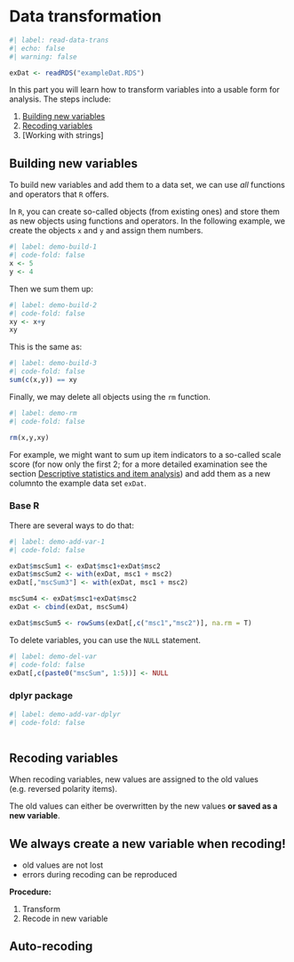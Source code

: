# Data transformation

```r
#| label: read-data-trans
#| echo: false
#| warning: false

exDat <- readRDS("exampleDat.RDS")

```

In this part you will learn how to transform variables into a usable form for analysis. The steps include:

1. [Building new variables](#build-var)
2. [Recoding variables](#rec-var)    
3. [Working with strings]   


## Building new variables {#build-var}

To build new variables and add them to a data set, we can use *all* functions and operators that `R` offers.

::: {.callout-note collapse="true" appearance="simple" title="Create and delete objects."}

In `R`, you can create so-called objects (from existing ones) and store them as new objects using functions and operators. In the following example, we create the objects `x` and `y` and assign them numbers.

```r
#| label: demo-build-1
#| code-fold: false
x <- 5
y <- 4
```

Then we sum them up:

```r
#| label: demo-build-2
#| code-fold: false
xy <- x+y
xy
```
This is the same as:

```r
#| label: demo-build-3
#| code-fold: false
sum(c(x,y)) == xy
```

Finally, we may delete all objects using the `rm` function.

```r
#| label: demo-rm
#| code-fold: false

rm(x,y,xy)
```

:::

For example, we might want to sum up item indicators to a so-called scale score (for now only the first 2; for a more detailed examination see the section [Descriptive statistics and item analysis](item-analy-descr.qmd)) and add them as a new columnto the example data set `exDat`.

::: {.panel-tabset}

### Base R

There are several ways to do that:

```r
#| label: demo-add-var-1
#| code-fold: false

exDat$mscSum1 <- exDat$msc1+exDat$msc2
exDat$mscSum2 <- with(exDat, msc1 + msc2)
exDat[,"mscSum3"] <- with(exDat, msc1 + msc2)

mscSum4 <- exDat$msc1+exDat$msc2
exDat <- cbind(exDat, mscSum4)

exDat$mscSum5 <- rowSums(exDat[,c("msc1","msc2")], na.rm = T)
```


To delete variables, you can use the `NULL` statement.

```r
#| label: demo-del-var
#| code-fold: false
exDat[,c(paste0("mscSum", 1:5))] <- NULL
```


### dplyr package

```r
#| label: demo-add-var-dplyr
#| code-fold: false



```

:::

## Recoding variables {#rec-var}

When recoding variables, new values are assigned to the old values (e.g. reversed polarity items).

The old values can either be overwritten by the new values **or saved as a new variable**.

::: {.callout-important collapse="true"}

## We always create a new variable when recoding!

-   old values are not lost    
-   errors during recoding can be reproduced

:::

**Procedure:**

1.  Transform    
2.  Recode in new variable

## Auto-recoding
